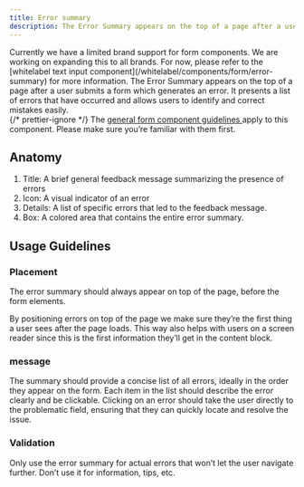 ```yaml
---
title: Error summary
description: The Error Summary appears on the top of a page after a user submits a form which generates an error.
---
```







<BrandedContent brands="core,internal,professional,sustainable-views">
	Currently we have a limited brand support for form components. We are working
	on expanding this to all brands. For now, please refer to the [whitelabel text
	input component](/whitelabel/components/form/error-summary) for more
	information.
</BrandedContent>

<BrandedContent brands="whitelabel">
The Error Summary appears on the top of a page after a user submits a form which generates an error. It presents a list of errors that have occurred and allows users to identify and correct mistakes easily.
<Aside>
	{/* prettier-ignore */}
	The <a
		href={
			props.brand == 'core'
				? '/components/form'
				: `/${props.brand}/components/form`
		}>
		general form component guidelines
	</a> apply to this component. Please make sure you’re familiar with them first.
</Aside>

## Anatomy

<ErrorSummaryAnatomy />

1. Title: A brief general feedback message summarizing the presence of errors
2. Icon: A visual indicator of an error
3. Details: A list of specific errors that led to the feedback message.
4. Box: A colored area that contains the entire error summary.

## Usage Guidelines

### Placement

The error summary should always appear on top of the page, before the form elements.

<Tip>
	<p>
		By positioning errors on top of the page we make sure they’re the first
		thing a user sees after the page loads. This way also helps with users on a
		screen reader since this is the first information they’ll get in the content block.
	</p>
</Tip>

### message

The summary should provide a concise list of all errors, ideally in the order they appear on the form. Each item in the list should describe the error clearly and be clickable. Clicking on an error should take the user directly to the problematic field, ensuring that they can quickly locate and resolve the issue.

### Validation

Only use the error summary for actual errors that won’t let the user navigate further. Don’t use it for information, tips, etc.

</BrandedContent>

